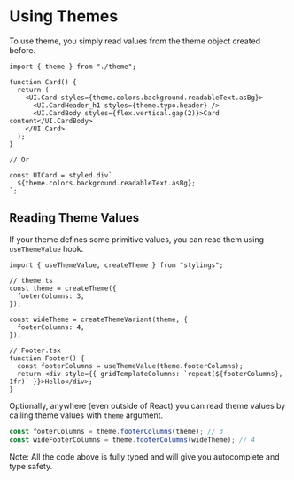 # Using Themes

To use theme, you simply read values from the theme object created before.

```tsx
import { theme } from "./theme";

function Card() {
  return (
    <UI.Card styles={theme.colors.background.readableText.asBg}>
      <UI.CardHeader_h1 styles={theme.typo.header} />
      <UI.CardBody styles={flex.vertical.gap(2)}>Card content</UI.CardBody>
    </UI.Card>
  );
}

// Or

const UICard = styled.div`
  ${theme.colors.background.readableText.asBg};
`;
```

## Reading Theme Values

If your theme defines some primitive values, you can read them using `useThemeValue` hook.

```tsx
import { useThemeValue, createTheme } from "stylings";

// theme.ts
const theme = createTheme({
  footerColumns: 3,
});

const wideTheme = createThemeVariant(theme, {
  footerColumns: 4,
});

// Footer.tsx
function Footer() {
  const footerColumns = useThemeValue(theme.footerColumns);
  return <div style={{ gridTemplateColumns: `repeat(${footerColumns}, 1fr)` }}>Hello</div>;
}
```

Optionally, anywhere (even outside of React) you can read theme values by calling theme values with `theme` argument.

```ts
const footerColumns = theme.footerColumns(theme); // 3
const wideFooterColumns = theme.footerColumns(wideTheme); // 4
```

Note: All the code above is fully typed and will give you autocomplete and type safety.
